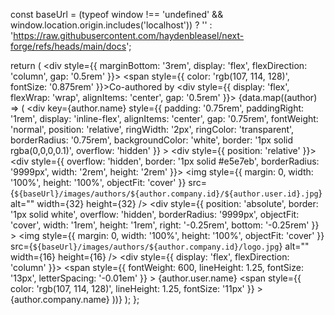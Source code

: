   const baseUrl = (typeof window !== 'undefined' && window.location.origin.includes('localhost')) ? '' : 'https://raw.githubusercontent.com/haydenbleasel/next-forge/refs/heads/main/docs';

  return (
    <div style={{ marginBottom: '3rem', display: 'flex', flexDirection: 'column', gap: '0.5rem' }}>
      <span style={{ color: 'rgb(107, 114, 128)', fontSize: '0.875rem' }}>Co-authored by</span>
      <div style={{ display: 'flex', flexWrap: 'wrap', alignItems: 'center', gap: '0.5rem' }}>
        {data.map((author) => (
          <div
            key={author.name}
            style={{
              padding: '0.75rem',
              paddingRight: '1rem',
              display: 'inline-flex',
              alignItems: 'center',
              gap: '0.75rem',
              fontWeight: 'normal',
              position: 'relative',
              ringWidth: '2px',
              ringColor: 'transparent',
              borderRadius: '0.75rem',
              backgroundColor: 'white',
              border: '1px solid rgba(0,0,0,0.1)',
              overflow: 'hidden'
            }}
          >
            <div style={{ position: 'relative' }}>
              <div style={{ overflow: 'hidden', border: '1px solid #e5e7eb', borderRadius: '9999px', width: '2rem', height: '2rem' }}>
                <img
                  style={{ margin: 0, width: '100%', height: '100%', objectFit: 'cover' }}
                  src={`${baseUrl}/images/authors/${author.company.id}/${author.user.id}.jpg`}
                  alt=""
                  width={32}
                  height={32}
                />
              </div>
              <div
                style={{
                  position: 'absolute',
                  border: '1px solid white',
                  overflow: 'hidden',
                  borderRadius: '9999px',
                  objectFit: 'cover',
                  width: '1rem',
                  height: '1rem',
                  right: '-0.25rem',
                  bottom: '-0.25rem'
                }}
              >
                <img
                  style={{ margin: 0, width: '100%', height: '100%', objectFit: 'cover' }}
                  src={`${baseUrl}/images/authors/${author.company.id}/logo.jpg`}
                  alt=""
                  width={16}
                  height={16}
                />
              </div>
            </div>
            <div style={{ display: 'flex', flexDirection: 'column' }}>
              <span
                style={{
                  fontWeight: 600,
                  lineHeight: 1.25,
                  fontSize: '13px',
                  letterSpacing: '-0.01em'
                }}
              >
                {author.user.name}
              </span>
              <span
                style={{
                  color: 'rgb(107, 114, 128)',
                  lineHeight: 1.25,
                  fontSize: '11px'
                }}
              >
                {author.company.name}
              </span>
            </div>
          </div>
        ))}
      </div>
    </div>
  );
};
